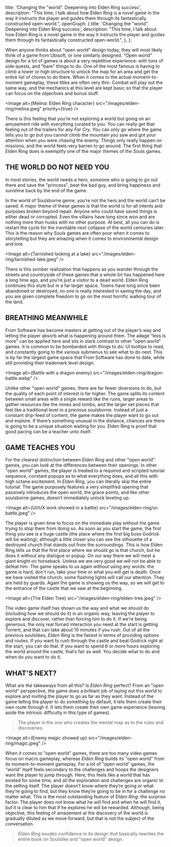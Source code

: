  title: 'Changing the "world". Deepening into Elden Ring success',
  description:
    "This time, I talk about how Elden Ring is a novel game in the way it instructs the player and guides them through its fantastically constructed open-world.",
  openGraph: {
    title: 'Changing the "world". Deepening into Elden Ring success',
    description:
      "This time, I talk about how Elden Ring is a novel game in the way it instructs the player and guides them through its fantastically constructed open-world.",
  },
};

When anyone thinks about "open world" design today, they will most likely think of a game from Ubisoft, or one similarly designed.
"Open world" design for a lot of games is about a very repetitive experience: with tons of side quests, and "bare" things to do.
One of the most famous is having to climb a tower or high structure to unlock the map for an area and get the entire list of chores to do there.
When it comes to the actual moment-to-moment gameplay, these titles are often very thin.
Combat will play out the same way, and the mechanics at this level are kept basic so that the player can focus on the objectives and bonus stuff.

<Image
  alt={<span>Melina: Elden Ring character</span>}
  src="/images/elden-ring/melina.jpeg"
  priority={true}
/>

There is this feeling that you’re not exploring a world but going on an amusement ride with everything curated to you.
You can really get that feeling out of the trailers for any *Far Cry*.
You can only go where the game tells you to go but you cannot climb the mountain you saw and got your attention when you were chasing the enemy.
Things only really happen on missions, and the world feels very barren to go around.
The first thing that Elden Ring does is exemplify one of the major themes of the Souls games.

## THE WORLD DO NOT NEED YOU

In most stories, the world needs a hero, someone who is going to go out there and save the "princess", beat the bad guy, and bring happiness and sunshine back by the end of the game.

In the world of Soulsborne genre, you’re not the hero and the world can’t be saved.
A major theme of these games is that the world is for all intents and purposes broken beyond repair.
Anyone who could have saved things is either dead or corrupted. Even the villains have long since won and are nothing more than husks with no other purpose.
At best, all you can do is restart the cycle for the inevitable next collapse of the world centuries later.
This is the reason why Souls games are often poor when it comes to storytelling but they are amazing when it comes to environmental design and lore.

<Image
  alt={<span>Tarnished looking at a lake</span>}
  src="/images/elden-ring/tarnished-lake.jpeg"
/>

There is this somber realization that happens as you wander through the streets and countryside of these games that a whole lot has happened here a long time ago, and you’re just a visitor to a dead world.
Elden Ring continues this style but in a far larger space.
Towns have long since been abandoned or destroyed, no one is really interested in saving the day, and you are given complete freedom to go on the most horrific walking tour of the land.

## BREATHING MEANWHILE

From Software has become masters at getting out of the player’s way and letting the player absorb what is happening around them.
The adage “less is more” can be applied here and sits in stark contrast to other "open world" games.
It is common to be bombarded with things to do: UI tooltips to read, and constantly going to the various submenus to see what to do next.
This is by far the largest game space that From Software has done to date, while still providing their trademark level design.

<Image
  alt={<span>Battle with a dragon enemy</span>}
  src="/images/elden-ring/dragon-battle.webp"
/>

Unlike other "open world" games, there are far fewer diversions to do, but the quality of each point of interest is far higher.
The game splits its content between small areas with a single reward like the ruins, larger areas to gather resources like the mines and tombs, and the larger set pieces that feel like a traditional level in a previous soulsborne.
Instead of just a constant drip-feed of content, the game makes the player want to go out and explore.
If there’s something unusual in the distance, chances are there is going to be a unique situation waiting for you.
Elden Ring is proof that good pacing can be a teacher unto itself.

## GAME TEACHES YOU

For the clearest distinction between *Elden Ring* and other "open world" games, you can look at the differences between their openings.
In other "open world" games, the player is treated to a required and scripted tutorial sequence, constant popups as to what everything does, and all this with high octane excitement.
In *Elden Ring*, you can literally skip the entire tutorial.
The game purposely features a very simplified opening that passively introduces the open world, the grace points, and like other soulsborne games, doesn’t immediately unlock leveling up.

<Image
  alt={<span>UI/UX work showed in a battle</span>}
  src="/images/elden-ring/ui-battle.jpeg"
/>

The player is given time to focus on the immediate play without the game trying to stop them from doing so.
As soon as you start the game, the first thing you see is a huge castle (the place where the first big boss Godrick will be waiting), although a little closer you can see the silhouette of a destroyed church that stands out from the surroundings.
This is how Elden Ring tells us that the first place where we should go is that church, but he does it without any dialogue or popup.
On our way there we will meet a giant knight on horseback.
Unless we are very good we will not be able to defeat him.
The game speaks to us again without using any words: the game is hard, don't run, take your time or what you will get is death.
Once we have visited the church, some flashing lights will call our attention.
They are held by guards. Again the game is showing us the way, so we will get to the entrance of the castle that we saw at the beginning.

<Image
  alt={<span>The Elden Tree</span>}
  src="/images/elden-ring/elden-tree.jpeg"
/>

The video game itself has shown us the way and what we should do (including how we should do it) in an organic way, leaving the player to explore and discover, rather than forcing him to do it.
If we’re being generous, the only real forced interaction you need at the start is getting Torrent, and that can take about 10 minutes if you rush.
Out of all the previous soulslikes, *Elden Ring* is the fairest in terms of providing options and routes.
If you want to rush through the castle and beat Godrick right at the start, you can do that.
If you want to spend 6 or more hours exploring the world around the castle, that’s fair as well.
You decide what to do and when do you want to do it.

## WHAT'S NEXT?

What are the takeaways from all this? Is *Elden Ring* perfect? From an "open world" perspective, the game does a brilliant job of laying out this world to explore and inviting the player to go as far as they want.
Instead of the game telling the player to do something by default, it lets them create their own route through it.
It lets them create their own game experience (leaving aside the intrinsic difficulty in this type of games).

> The player is the one who creates the mental map as to the rules and discoveries.

<Image
  alt={<span>Enemy magic showed up</span>}
  src="/images/elden-ring/magic.jpeg"
/>

When it comes to "open world" games, there are too many video games focus on macro gameplay, whereas *Elden Ring* builds its "open world" from its moment-to-moment gameplay.
For a lot of "open world" games, the “world” itself feels secondary to the challenges and hoops the designers want the player to jump through.
Here, this feels like a world that has existed for some time, and all the exploration and challenges are organic to the setting itself.
The player doesn’t know where they’re going or what they’re going to find, but they know they’re going to be in for a challenge no matter what.
This is the most outstanding feature of *Elden Ring*: the surprise factor. The player does not know what he will find and when he will find it, but it is clear to him that if he explores he will be rewarded.
Although, being objective, this feeling of amazement at the discovery of the world is gradually diluted as we move forward, but that is not the subject of the conversation.

> *Elden Ring* exudes confidence in its design that basically rewrites the entire book on Soulslike and "open world" design.
